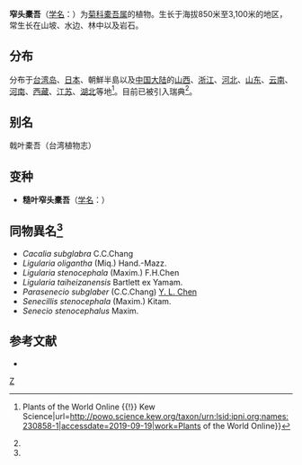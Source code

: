 {{Speciesbox 
| taxon = Ligularia stenocephala
| authority = (Maxim.) Matsum. et Koidz.
}}
'''窄头橐吾'''（[[学名|学名]]：{{lang|la|''Ligularia stenocephala''}}）为[[菊科|菊科]][[橐吾属|橐吾属]]的植物。生长于海拔850米至3,100米的地区，常生长在山坡、水边、林中以及岩石。

== 分布 ==
分布于[[台湾岛|台湾岛]]、[[日本|日本]]、朝鮮半島以及[[中国大陆|中国大陆]]的[[山西|山西]]、[[浙江|浙江]]、[[河北|河北]]、[[山东|山东]]、[[云南|云南]]、[[河南|河南]]、[[西藏|西藏]]、[[江苏|江苏]]、[[湖北|湖北]]等地<ref name=":0">{{Cite web|title=Ligularia stenocephala (Maxim.) Matsum. & Koidz. {{!}} Plants of the World Online {{!}} Kew Science|url=http://powo.science.kew.org/taxon/urn:lsid:ipni.org:names:230858-1|accessdate=2019-09-19|work=Plants of the World Online}}</ref>。目前已被引入瑞典<ref name=":0" />。

== 别名 ==
戟叶橐吾（台湾植物志）

== 变种 ==
* '''糙叶窄头橐吾'''（[[学名|学名]]：{{lang|la|''Ligularia stenocephala'' var. ''scabrida''}}）

== 同物異名<ref name=":0" />==

* ''Cacalia subglabra'' C.C.Chang
* ''Ligularia oligantha'' (Miq.) Hand.-Mazz.
* ''Ligularia stenocephala'' (Maxim.) F.H.Chen
* ''Ligularia taiheizanensis'' Bartlett ex Yamam.
* ''Parasenecio subglaber'' (C.C.Chang) [[陈艺林|Y. L. Chen]]
* ''Senecillis stenocephala'' (Maxim.) Kitam.
* ''Senecio stenocephalus'' Maxim.

== 参考文献 ==
<div class="references-small">
* {{FRPS|窄头橐吾}}
</div>
{{Taxonbar|from=Q5231409}}

[[Category:橐吾属|Z]]


{{植物小作品}}